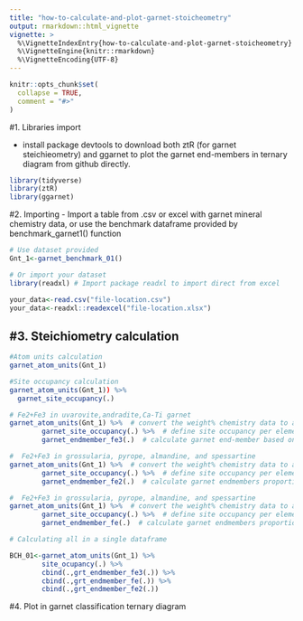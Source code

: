 ```yaml
---
title: "how-to-calculate-and-plot-garnet-stoicheometry"
output: rmarkdown::html_vignette
vignette: >
  %\VignetteIndexEntry{how-to-calculate-and-plot-garnet-stoicheometry}
  %\VignetteEngine{knitr::rmarkdown}
  %\VignetteEncoding{UTF-8}
---
```


```r
knitr::opts_chunk$set(
  collapse = TRUE,
  comment = "#>"
)
```

#1. Libraries import

- install package devtools to download both ztR (for garnet steichieometry) and ggarnet to plot the garnet end-members in ternary diagram from github directly.
```r

library(tidyverse)
library(ztR)
library(ggarnet)


```

#2. Importing
- Import a table from .csv or excel with garnet mineral chemistry data, or use the benchmark dataframe provided by benchmark_garnet1() function
```r

# Use dataset provided
Gnt_1<-garnet_benchmark_01()

# Or import your dataset
library(readxl) # Import package readxl to import direct from excel

your_data<-read.csv("file-location.csv")
your_data<-readxl::readexcel("file-location.xlsx")

```

#3. Steichiometry calculation
- 
```r
#Atom units calculation
garnet_atom_units(Gnt_1)

#Site occupancy calculation
garnet_atom_units(Gnt_1)) %>% 
  garnet_site_occupancy(.)

# Fe2+Fe3 in uvarovite,andradite,Ca-Ti garnet
garnet_atom_units(Gnt_1) %>%  # convert the weight% chemistry data to atomic units
        garnet_site_occupancy(.) %>%  # define site occupancy per element
        garnet_endmember_fe3(.)  # calculate garnet end-member based on Fe3 content resulting uvarovite,andradite,Ca-Ti garnet 

#  Fe2+Fe3 in grossularia, pyrope, almandine, and spessartine
garnet_atom_units(Gnt_1) %>%  # convert the weight% chemistry data to atomic units
        garnet_site_occupancy(.) %>%  # define site occupancy per element
        garnet_endmember_fe2(.)  # calculate garnet endmembers proportion using the Fe3 and Fe2 for grossularia, pyrope, almandine, and spessartine- without the presence of spessartine, uvarovite, andradite and Ca-Ti garnets

#  Fe2+Fe3 in grossularia, pyrope, almandine, and spessartine
garnet_atom_units(Gnt_1) %>%  # convert the weight% chemistry data to atomic units
        garnet_site_occupancy(.) %>%  # define site occupancy per element
        garnet_endmember_fe(.)  # calculate garnet endmembers proportion using the Fe3 and Fe2 for grossularia, pyrope, almandine, and spessartine - without the presence of spessartine, uvarovite, andradite and Ca-Ti garnets

# Calculating all in a single dataframe

BCH_01<-garnet_atom_units(Gnt_1) %>% 
        site_ocupancy(.) %>% 
        cbind(.,grt_endmember_fe3(.)) %>% 
        cbind(.,grt_endmember_fe(.)) %>% 
        cbind(.,grt_endmember_fe2(.)) 

```

#4. Plot in garnet classification ternary diagram

```r

```

